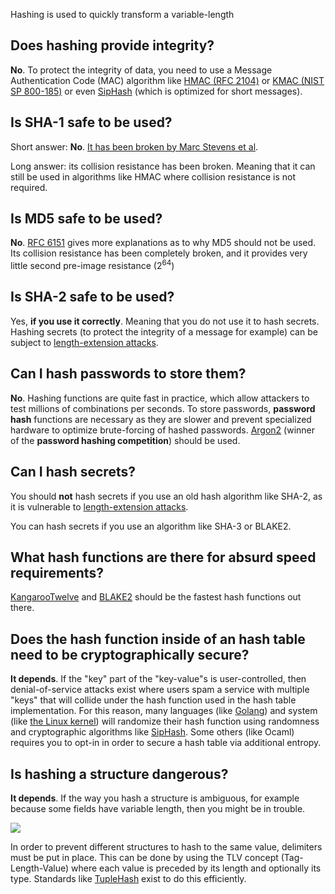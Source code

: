 Hashing is used to quickly transform a variable-length 

== Does hashing provide integrity? ==

'''No'''. To protect the integrity of data, you need to use a Message Authentication Code (MAC) algorithm like <a href="https://tools.ietf.org/html/rfc2104">HMAC (RFC 2104)</a> or <a href="https://nvlpubs.nist.gov/nistpubs/SpecialPublications/NIST.SP.800-185.pdf">KMAC (NIST SP 800-185)</a> or even <a href="https://131002.net/siphash/">SipHash</a> (which is optimized for short messages).

== Is SHA-1 safe to be used? ==

Short answer: '''No'''. <a href="https://shattered.io/">It has been broken by Marc Stevens et al</a>.

Long answer: its collision resistance has been broken. Meaning that it can still be used in algorithms like HMAC where collision resistance is not required.

== Is MD5 safe to be used? ==

'''No'''. <a href="https://tools.ietf.org/html/rfc6151">RFC 6151</a> gives more explanations as to why MD5 should not be used. Its collision resistance has been completely broken, and it provides very little second pre-image resistance (2<sup>64</sup>)

== Is SHA-2 safe to be used? ==

Yes, '''if you use it correctly'''. Meaning that you do not use it to hash secrets. Hashing secrets (to protect the integrity of a message for example) can be subject to <a href="https://en.wikipedia.org/wiki/Length_extension_attack">length-extension attacks</a>.

== Can I hash passwords to store them? ==

'''No'''. Hashing functions are quite fast in practice, which allow attackers to test millions of combinations per seconds. To store passwords, '''password hash''' functions are necessary as they are slower and prevent specialized hardware to optimize brute-forcing of hashed passwords. <a href="https://password-hashing.net/">Argon2</a> (winner of the '''password hashing competition''') should be used.

== Can I hash secrets? ==

You should '''not''' hash secrets if you use an old hash algorithm like SHA-2, as it is vulnerable to <a href="https://en.wikipedia.org/wiki/Length_extension_attack">length-extension attacks</a>.

You can hash secrets if you use an algorithm like SHA-3 or BLAKE2.

== What hash functions are there for absurd speed requirements? ==

<a href="https://eprint.iacr.org/2016/770">KangarooTwelve</a> and <a href="https://blake2.net/">BLAKE2</a> should be the fastest hash functions out there.

== Does the hash function inside of an hash table need to be cryptographically secure? ==

'''It depends'''. If the "key" part of the "key-value"s is user-controlled, then denial-of-service attacks exist where users spam a service with multiple "keys" that will collide under the hash function used in the hash table implementation. For this reason, many languages (like <a href="https://github.com/golang/go/blob/df2bb9817b2184256886d9d9458753b2273c202d/src/runtime/map.go#L122">Golang</a>) and system (like <a href="https://lwn.net/Articles/711167/">the Linux kernel</a>) will randomize their hash function using randomness and cryptographic algorithms like <a href="https://131002.net/siphash/">SipHash</a>. Some others (like Ocaml) requires you to opt-in in order to secure a hash table via additional entropy.

== Is hashing a structure dangerous? ==

'''It depends'''. If the way you hash a structure is ambiguous, for example because some fields have variable length, then you might be in trouble.

<img src="https://www.cryptologie.net/upload/Screen_Shot_2017-12-14_at_3.20_.22_PM_.png">

In order to prevent different structures to hash to the same value, delimiters must be put in place. This can be done by using the TLV concept (Tag-Length-Value) where each value is preceded by its length and optionally its type. Standards like <a href="https://nvlpubs.nist.gov/nistpubs/FIPS/NIST.FIPS.202.pdf">TupleHash</a> exist to do this efficiently.



